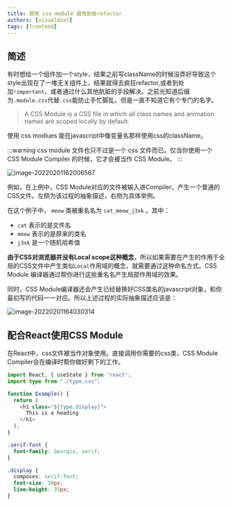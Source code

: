 ```yaml
---
title: 使用 css module 避免到处refactor
authors: [visualdust]
tags: [frontend]
---
```



## 简述

有时想给一个组件加一个style，结果之前写className的时候没弄好导致这个style出现在了一堆无关组件上，结果就得去疯狂refactor,或者到处加`!important`，或者通过什么其他肮脏的手段解决。之前光知道后缀为`.module.css`代替`.css`能防止手忙脚乱，但是一直不知道它有个专门的名字。

> A CSS Module is a CSS file in which all class names and animation names are scoped locally by default.

使用 css modlues 能在javascript中像变量名那样使用css的className。

<!--truncate-->

:::warning
css module 文件也只不过是一个 css 文件而已。仅当你使用一个 CSS Module Compiler 的时候，它才会被当作 CSS Module。
:::

![image-20220201162006567](./src/image-20220201162006567.png)

例如，在上例中，CSS Module对应的文件被输入进Compiler，产生一个普通的CSS文件。左侧为该过程的抽象描述，右侧为具体举例。

在这个例子中， `meow` 类被重名名为 `cat_meow_j3xk` 。其中：

- `cat` 表示的是文件名
- `meow` 表示的是原来的类名
- `j3xk` 是一个随机哈希值

__由于CSS对浏览器并没有Local scope这种概念__，所以如果需要在产生的作用于全局的CSS文件中产生类似`Local`作用域的概念，就需要通过这种命名方式。CSS Module 编译器通过帮你进行这些重名名产生局部作用域的效果。

同时，CSS Module编译器还会产生已经替换好CSS类名的javascript对象，和你最初写的代码一一对应。所以上述过程的实际抽象描述应该是：

![image-20220201164030314](./src/image-20220201164030314.png)


## 配合React使用CSS Module

在React中，css文件被当作对象使用。直接调用你需要的css类，CSS Module Compiler会在编译时帮你做好剩下的工作。

<Tabs groupId="intro-css-module">
  <TabItem value="react code" default>

  ```typescript
  import React, { useState } from 'react';
  import type from "./type.css";

  function Example() {
    return (
      <h1 class="${type.display}">
        This is a heading
      </h1>
    );
  }
  ```
  
  </TabItem>
  <TabItem value="type.css">

  ```css
  .serif-font {
    font-family: Georgia, serif;
  }
  
  .display {
    composes: serif-font;
    font-size: 30px;
    line-height: 35px;
  }
  ```

  </TabItem>
</Tabs> 